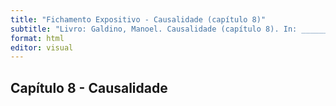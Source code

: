 ```yaml
---
title: "Fichamento Expositivo - Causalidade (capítulo 8)"
subtitle: "Livro: Galdino, Manoel. Causalidade (capítulo 8). In: _______. Introdução à Regressão para Ciências Sociais"
format: html
editor: visual
---
```


::: {style="text-align: justify"}
## Capítulo 8 - Causalidade
:::
